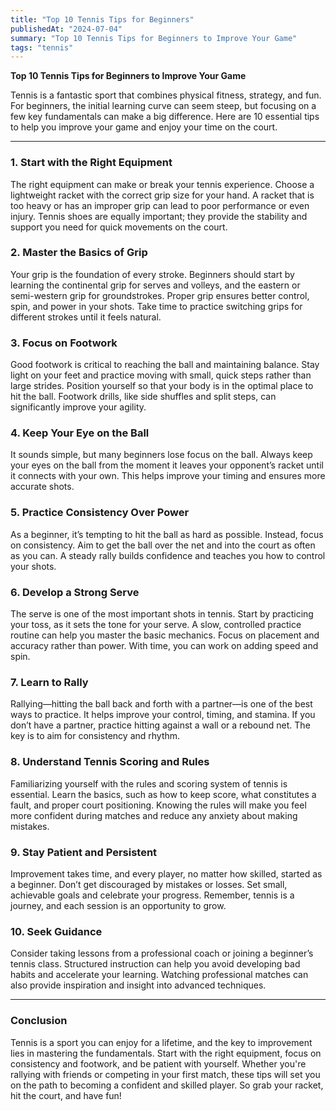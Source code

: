 ```yaml
---
title: "Top 10 Tennis Tips for Beginners"
publishedAt: "2024-07-04"
summary: "Top 10 Tennis Tips for Beginners to Improve Your Game"
tags: "tennis"
---
```


**Top 10 Tennis Tips for Beginners to Improve Your Game**

Tennis is a fantastic sport that combines physical fitness, strategy, and fun. For beginners, the initial learning curve can seem steep, but focusing on a few key fundamentals can make a big difference. Here are 10 essential tips to help you improve your game and enjoy your time on the court.

---

### **1. Start with the Right Equipment**
The right equipment can make or break your tennis experience. Choose a lightweight racket with the correct grip size for your hand. A racket that is too heavy or has an improper grip can lead to poor performance or even injury. Tennis shoes are equally important; they provide the stability and support you need for quick movements on the court.

### **2. Master the Basics of Grip**
Your grip is the foundation of every stroke. Beginners should start by learning the continental grip for serves and volleys, and the eastern or semi-western grip for groundstrokes. Proper grip ensures better control, spin, and power in your shots. Take time to practice switching grips for different strokes until it feels natural.

### **3. Focus on Footwork**
Good footwork is critical to reaching the ball and maintaining balance. Stay light on your feet and practice moving with small, quick steps rather than large strides. Position yourself so that your body is in the optimal place to hit the ball. Footwork drills, like side shuffles and split steps, can significantly improve your agility.

### **4. Keep Your Eye on the Ball**
It sounds simple, but many beginners lose focus on the ball. Always keep your eyes on the ball from the moment it leaves your opponent’s racket until it connects with your own. This helps improve your timing and ensures more accurate shots.

### **5. Practice Consistency Over Power**
As a beginner, it’s tempting to hit the ball as hard as possible. Instead, focus on consistency. Aim to get the ball over the net and into the court as often as you can. A steady rally builds confidence and teaches you how to control your shots.

### **6. Develop a Strong Serve**
The serve is one of the most important shots in tennis. Start by practicing your toss, as it sets the tone for your serve. A slow, controlled practice routine can help you master the basic mechanics. Focus on placement and accuracy rather than power. With time, you can work on adding speed and spin.

### **7. Learn to Rally**
Rallying—hitting the ball back and forth with a partner—is one of the best ways to practice. It helps improve your control, timing, and stamina. If you don’t have a partner, practice hitting against a wall or a rebound net. The key is to aim for consistency and rhythm.

### **8. Understand Tennis Scoring and Rules**
Familiarizing yourself with the rules and scoring system of tennis is essential. Learn the basics, such as how to keep score, what constitutes a fault, and proper court positioning. Knowing the rules will make you feel more confident during matches and reduce any anxiety about making mistakes.

### **9. Stay Patient and Persistent**
Improvement takes time, and every player, no matter how skilled, started as a beginner. Don’t get discouraged by mistakes or losses. Set small, achievable goals and celebrate your progress. Remember, tennis is a journey, and each session is an opportunity to grow.

### **10. Seek Guidance**
Consider taking lessons from a professional coach or joining a beginner’s tennis class. Structured instruction can help you avoid developing bad habits and accelerate your learning. Watching professional matches can also provide inspiration and insight into advanced techniques.

---

### **Conclusion**
Tennis is a sport you can enjoy for a lifetime, and the key to improvement lies in mastering the fundamentals. Start with the right equipment, focus on consistency and footwork, and be patient with yourself. Whether you're rallying with friends or competing in your first match, these tips will set you on the path to becoming a confident and skilled player. So grab your racket, hit the court, and have fun!
